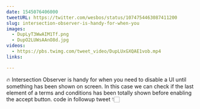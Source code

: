 ```yaml
---
date: 1545076406000
tweetURL: https://twitter.com/wesbos/status/1074754463087411200
slug: intersection-observer-is-handy-for-when-you
images:
  - DupLyT3WwAIM1Tf.png
  - DupO2LUWsAAnO8d.jpg
videos:
  - https://pbs.twimg.com/tweet_video/DupLUxGXQAE1vob.mp4
links:

---
```

🔥 Intersection Observer is handy for when you need to disable a UI until something has been shown on screen. In this case we can check if the last element of a terms and conditions has been totally shown before enabling the accept button. code in followup tweet 👇🏻
